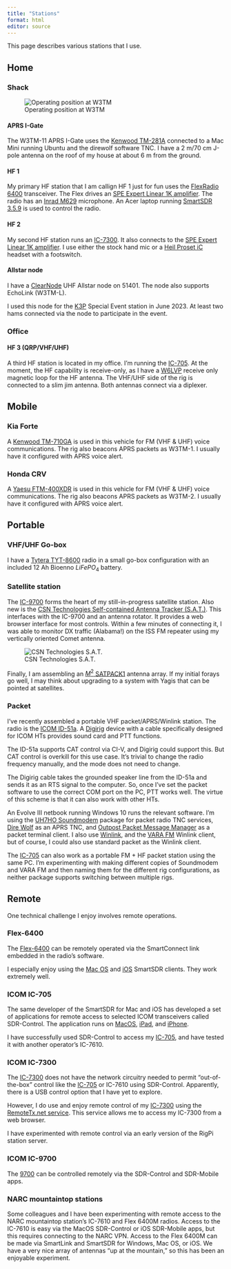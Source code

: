 ```yaml
---
title: "Stations"
format: html
editor: source
---
```


This page describes various stations that I use.

## Home

### Shack

![Operating position at W3TM](img/home-shack-2023-12-reorg.jpeg)

#### APRS I-Gate

The W3TM-11 APRS I-Gate uses the [Kenwood TM-281A](rigs.qmd#kenwood-tm-281a) connected to a Mac Mini running Ubuntu and the direwolf software TNC. I have a 2 m/70 cm J-pole antenna on the roof of my house at about 6 m from the ground.

#### HF 1

My primary HF station that I am callign HF 1 just for fun uses the [FlexRadio 6400](rigs.qmd#flexradio-6400) transceiver.
The Flex drives an [SPE Expert Linear 1K amplifier](amplifiers.qmd#spe-expert-linear-1k).
The radio has an [Inrad M629](https://www.flexradio.com/wp-content/uploads/M629__29896.1676037008.1280.1280.jpg) microphone.
An Acer laptop running [SmartSDR 3.5.9](https://www.flexradio.com/ssdr/ssdr-for-windows/) is used to control the radio.

#### HF 2

My second HF station runs an [IC-7300](rigs.qmd#icom-ic-7300).
It also connects to the [SPE Expert Linear 1K amplifier](amplifiers.qmd#spe-expert-linear-1k).
I use either the stock hand mic or a [Heil Proset iC](https://heilhamradio.com/product/pro-set/#dipipopup-9149) headset with a footswitch.

#### Allstar node

I have a [ClearNode](https://www.node-ventures.com/buy-clearnode/) UHF Allstar node on 51401.
The node also supports EchoLink (W3TM-L).

I used this node for the [K3P](engagement.qmd#pride-k3p) Special Event station in June 2023. At least two hams connected via the node to participate in the event.

### Office

#### HF 3 (QRP/VHF/UHF)

A third HF station is located in my office.
I'm running the [IC-705](rigs.qmd#icom-ic-705).
At the moment, the HF capability is receive-only, as I have a [W6LVP](https://www.w6lvp.com/product/w6lvp-amplified-receive-only-magnetic-loop-antenna/) receive only magnetic loop for the HF antenna.
The VHF/UHF side of the rig is connected to a slim jim antenna.
Both antennas connect via a diplexer.

## Mobile

### Kia Forte

A [Kenwood TM-710GA](rigs.qmd#kenwood-tm-710ga) is used in this vehicle for FM (VHF & UHF) voice communications.
The rig also beacons APRS packets as W3TM-1.
I usually have it configured with APRS voice alert.

### Honda CRV

A [Yaesu FTM-400XDR](rigs.qmd#yaesu-FTM-400xdr) is used in this vehicle for FM (VHF & UHF) voice communications.
The rig also beacons APRS packets as W3TM-2.
I usually have it configured with APRS voice alert.

## Portable

### VHF/UHF Go-box

I have a [Tytera TYT-8600](rigs.qmd#tytera-tyt-th-8600) radio in a small go-box configuration with an included 12 Ah Bioenno $LiFePO_4$ battery.

### Satellite station

The [IC-9700](rigs.qmd#icom-ic-9700) forms the heart of my still-in-progress satellite station.
Also new is the [CSN Technologies Self-contained Antenna Tracker (S.A.T.)](http://www.csntechnologies.net/sat).
This interfaces with the IC-9700 and an antenna rotator.
It provides a web browser interface for most controls.
Within a few minutes of connecting it, I was able to monitor DX traffic (Alabama!) on the ISS FM repeater using my vertically oriented Comet antenna.

![CSN Technologies S.A.T.](http://www.csntechnologies.net/images/MatteBlackBoxTitle.png){fig-align="center"}

Finally, I am assembling an [$M^2$ SATPACK1](https://www.m2inc.com/FGSATPACK1) antenna array.
If my initial forays go well, I may think about upgrading to a system with Yagis that can be pointed at satellites.

### Packet

I've recently assembled a portable VHF packet/APRS/Winlink station.
The radio is the [ICOM ID-51a](rigs.qmd#icom-id-51a).
A [Digirig](https://digirig.net) device with a cable specifically designed for ICOM HTs provides sound card and PTT functions.

::: {.callout-note}

The ID-51a supports CAT control via CI-V, and Digirig could support this.
But CAT control is overkill for this use case.
It's trivial to change the radio frequency manually, and the mode does not need to change.

The Digirig cable takes the grounded speaker line from the ID-51a and sends it as an RTS signal to the computer.
So, once I've set the packet software to use the correct COM port on the PC, PTT works well.
The virtue of this scheme is that it can also work with other HTs. 

:::

An Evolve III netbook running Windows 10 runs the relevant software.
I'm using the [UH7HO Soundmodem](http://uz7.ho.ua/packetradio.htm) package for packet radio TNC services, [Dire Wolf](https://github.com/wb2osz/direwolf) as an APRS TNC, and [Outpost Packet Message Manager](https://www.outpostpm.org/index.php) as a packet terminal client. I also use [Winlink](https://www.winlink.org), and the [VARA FM](https://rosmodem.wordpress.com) Winlink client, but of course, I could also use standard packet as the Winlink client.

The [IC-705](rigs.qmd#icom-ic-705) can also work as a portable FM + HF packet station 
using the same PC.
I'm experimenting with making different copies of Soundmodem and VARA FM and then naming them for the different rig configurations, as neither package supports switching between multiple rigs.

## Remote

One technical challenge I enjoy involves remote operations.

### Flex-6400

The [Flex-6400](rigs.qmd#flexradio-6400) can be remotely operated via the SmartConnect link embedded in the radio's software.

I especially enjoy using the [Mac OS](https://roskosch.de/smartsdr-for-mac/) and [iOS](https://roskosch.de/smartsdr-features/) SmartSDR clients.
They work extremely well.

### ICOM IC-705

The same developer of the SmartSDR for Mac and iOS has developed a set of applications for remote access to selected ICOM transceivers called SDR-Control.
The application runs on [MacOS](https://roskosch.de/sdr-control/), [iPad](https://roskosch.de/sdr-control-ios/), and [iPhone](https://roskosch.de/sdr-control-mobile/).

I have successfully used SDR-Control to access my [IC-705](rigs.qmd#icom-ic-705), and have tested it with another operator's IC-7610.

### ICOM IC-7300

The [IC-7300](rigs.qmd#icom-ic-7300) does not have the network circuitry needed to permit "out-of-the-box" control like the [IC-705](rigs.qmd#icom-ic-705) or IC-7610 using SDR-Control. Apparently, there is a USB control option that I have yet to explore.

However, I do use and enjoy remote control of my [IC-7300](rigs.qmd#icom-ic-7300) using the [RemoteTx.net service](https://remotetx.net).
This service allows me to access my IC-7300 from a web browser.

I have experimented with remote control via an early version of the RigPi station server.

### ICOM IC-9700

The [9700](rigs.qmd#icom-ic-9700) can be controlled remotely via the SDR-Control and SDR-Mobile apps.

### NARC mountaintop stations

Some colleagues and I have been experimenting with remote access to the NARC mountaintop station's IC-7610 and Flex 6400M radios.
Access to the IC-7610 is easy via the MacOS SDR-Control or iOS SDR-Mobile apps, but this requires connecting to the NARC VPN.
Access to the Flex 6400M can be made via SmartLink and SmartSDR for Windows, Mac OS, or iOS.
We have a very nice array of antennas "up at the mountain," so this has been an enjoyable experiment.
